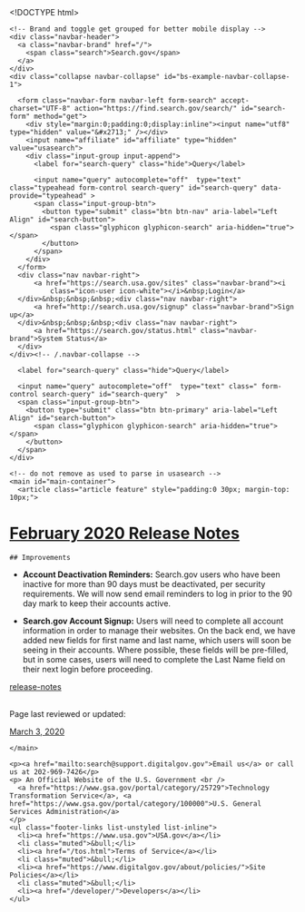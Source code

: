 <!DOCTYPE html>
<html lang="en">
<head>
  <meta name=viewport content="width=device-width, initial-scale=1">
  <meta charset="utf-8">
  
  <title>February 2020 Release Notes</title>
  <meta name="description" content="">
  <meta name="author" content="">
  <link href="https://fonts.googleapis.com/css?family=Maven+Pro:400,700" media="screen" rel="stylesheet" type="text/css" />
  <link href="https://fonts.googleapis.com/css?family=Source+Sans+Pro:400,700" media="screen" rel="stylesheet" type="text/css" />
  <link href="https://fonts.googleapis.com/css?family=Merriweather:400,700" media="screen" rel="stylesheet" type="text/css" />
  <link href="/bootstrap/css/bootstrap.css" rel="stylesheet">
  <link rel="stylesheet" href="/stylesheets/font-awesome.min.css">
  <!--[if IE 7]>
  <link rel="stylesheet" href="/stylesheets/font-awesome-ie7.min.css">
  <![endif]-->

  <!--<link href="../assets/css/bootstrap-responsive.css" rel="stylesheet">-->
  <link href="/stylesheets/custom.css" rel="stylesheet">

  <!-- HTML5 shim, for IE6-8 support of HTML5 elements -->
  <!--[if lt IE 9]>
  <script src="/javascripts/html5shiv.js"></script>
  <![endif]-->

  <!-- Fav and touch icons -->
  <!--  <link rel="apple-touch-icon-precomposed" sizes="144x144"
          href="../assets/ico/apple-touch-icon-144-precomposed.png">
    <link rel="apple-touch-icon-precomposed" sizes="114x114"
          href="../assets/ico/apple-touch-icon-114-precomposed.png">
    <link rel="apple-touch-icon-precomposed" sizes="72x72"
          href="../assets/ico/apple-touch-icon-72-precomposed.png">
    <link rel="apple-touch-icon-precomposed" href="../assets/ico/apple-touch-icon-57-precomposed.png">-->
  <link rel="shortcut icon" href="https://d3qcdigd1fhos0.cloudfront.net/blog/img/favicon.ico">
  <link rel='alternate' type='application/atom+xml' title='search.gov Atom feed' href='/all.atom' />
  <script src="https://code.jquery.com/jquery-3.4.1.min.js"></script>
  <script src="/javascripts/bootstrap3-typeahead.js"></script>
 </head>

<body>
<nav class="navbar navbar-inverse navbar-fixed-top">
  <div class="container">
    <!-- Brand and toggle get grouped for better mobile display -->
    <div class="navbar-header">
      <a class="navbar-brand" href="/">
        <span class="search">Search.gov</span>
      </a>
    </div>
    <div class="collapse navbar-collapse" id="bs-example-navbar-collapse-1">

      <form class="navbar-form navbar-left form-search" accept-charset="UTF-8" action="https://find.search.gov/search/" id="search-form" method="get">
        <div style="margin:0;padding:0;display:inline"><input name="utf8" type="hidden" value="&#x2713;" /></div>
        <input name="affiliate" id="affiliate" type="hidden" value="usasearch">
        <div class="input-group input-append">
          <label for="search-query" class="hide">Query</label>

          <input name="query" autocomplete="off"  type="text" class="typeahead form-control search-query" id="search-query" data-provide="typeahead" >
          <span class="input-group-btn">
            <button type="submit" class="btn btn-nav" aria-label="Left Align" id="search-button">
              <span class="glyphicon glyphicon-search" aria-hidden="true"></span>
            </button>
          </span>
        </div>
      </form>
      <div class="nav navbar-right">
          <a href="https://search.usa.gov/sites" class="navbar-brand"><i
              class="icon-user icon-white"></i>&nbsp;Login</a>
      </div>&nbsp;&nbsp;&nbsp;<div class="nav navbar-right">
          <a href="http://search.usa.gov/signup" class="navbar-brand">Sign up</a>
      </div>&nbsp;&nbsp;&nbsp;<div class="nav navbar-right">
          <a href="https://search.gov/status.html" class="navbar-brand">System Status</a>
      </div>
    </div><!-- /.navbar-collapse -->
  </div><!-- /.container-fluid -->
</nav>


<div class="col-md-offset-2 col-md-8  hidden-sm hidden-md hidden-lg">

  <form class="form-search" accept-charset="UTF-8" action="https://find.search.gov/search/" id="search-form" method="get">
    <input name="affiliate" id="affiliate" type="hidden" value="usasearch">
    <div class="input-group input-append">
      <label for="search-query" class="hide">Query</label>

      <input name="query" autocomplete="off"  type="text" class=" form-control search-query" id="search-query"  >
      <span class="input-group-btn">
        <button type="submit" class="btn btn-primary" aria-label="Left Align" id="search-button">
          <span class="glyphicon glyphicon-search" aria-hidden="true"></span>
        </button>
      </span>
    </div>
  </form>
</div>


<div class="container-fluid">
  <div class="col-md-8 col-md-offset-2">

    <!-- do not remove as used to parse in usasearch -->
    <main id="main-container">
      <article class="article feature" style="padding:0 30px; margin-top: 10px;">
  
  <h1>
    <a href="/releases/february-2020.md.html">February 2020 Release Notes</a>
  </h1>
  

  <div class='post-content'>
    ## Improvements

* **Account Deactivation Reminders:** Search.gov users who have been inactive for more than 90 days must be deactivated, per security requirements. We will now send email reminders to log in prior to the 90 day mark to keep their accounts active.
* **Search.gov Account Signup:** Users will need to complete all account information in order to manage their websites. On the back end, we have added new fields for first name and last name, which users will soon be seeing in their accounts. Where possible, these fields will be pre-filled, but in some cases, users will need to complete the Last Name field on their next login before proceeding.
  </div>

  <div class='tags'>
    
    <a href="/tagged/release-notes"><span class="label label-info">release-notes</span></a>
    
  </div>

  <div class='time'>
    
    
    </br><span>Page last reviewed or updated:</span>
    
    
    
    <a href="/releases/february-2020.md.html">
      <time>March 3, 2020</time>
    </a>
  </div>

</article>

    </main>
  </div>
</div>

<footer class="footer">
  <div class="container">
    <p><a href="mailto:search@support.digitalgov.gov">Email us</a> or call us at 202-969-7426</p>
    <p> An Official Website of the U.S. Government <br />
      <a href="https://www.gsa.gov/portal/category/25729">Technology Transformation Service</a>, <a href="https://www.gsa.gov/portal/category/100000">U.S. General Services Administration</a>
    </p>
    <ul class="footer-links list-unstyled list-inline">
      <li><a href="https://www.usa.gov">USA.gov</a></li>
      <li class="muted">&bull;</li>
      <li><a href="/tos.html">Terms of Service</a></li>
      <li class="muted">&bull;</li>
      <li><a href="https://www.digitalgov.gov/about/policies/">Site Policies</a></li>
      <li class="muted">&bull;</li>
      <li><a href="/developer/">Developers</a></li>
    </ul>
  </div>
</footer>

<script type="text/javascript">
  //<![CDATA[
  var usasearch_config = { siteHandle:"usasearch" };

jQuery(document).ready(function() {
  $('.typeahead').typeahead({
      source: function (query, process) {
          return $.get('https://search.usa.gov/sayt?name=usasearch&q=' + query, function (data) {
              return process(data);
          });
      }, minLength: 2
  });
})


  // var script = document.createElement("script");
  // script.type = "text/javascript";
  // script.src = "https://search.usa.gov/javascripts/remote.loader.js";
  // document.getElementsByTagName("head")[0].appendChild(script);

  var _gaq = _gaq || [];
  _gaq.push(['_setAccount', 'UA-31302465-1']);
  _gaq.push(['_trackPageview']);

  (function() {
    var ga = document.createElement('script'); ga.type = 'text/javascript'; ga.async = true;
    ga.src = ('https:' == document.location.protocol ? 'https://ssl' : 'http://www') + '.google-analytics.com/ga.js';
    var s = document.getElementsByTagName('script')[0]; s.parentNode.insertBefore(ga, s);
  })();

  //]]>
</script>

<script async type="text/javascript" src="https://dap.digitalgov.gov/Universal-Federated-Analytics-Min.js?agency=GSA" id="_fed_an_ua_tag"></script>


</body>
</html>
